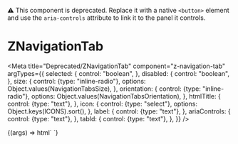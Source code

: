
⚠️ This component is deprecated. Replace it with a native `<button>` element and use the `aria-controls` attribute to link it to the panel it controls.

# ZNavigationTab

<Meta
  title="Deprecated/ZNavigationTab"
  component="z-navigation-tab"
  argTypes={{
    selected: {
      control: "boolean",
    },
    disabled: {
      control: "boolean",
    },
    size: {
      control: {type: "inline-radio"},
      options: Object.values(NavigationTabsSize),
    },
    orientation: {
      control: {type: "inline-radio"},
      options: Object.values(NavigationTabsOrientation),
    },
    htmlTitle: {
      control: {type: "text"},
    },
    icon: {
      control: {type: "select"},
      options: Object.keys(ICONS).sort(),
    },
    label: {
      control: {type: "text"},
    },
    ariaControls: {
      control: {type: "text"},
    },
    tabId: {
      control: {type: "text"},
    },
  }}
/>

<Canvas>
  <Story
    name="z-navigation-tab"
    args={{
      selected: false,
      disabled: false,
      size: NavigationTabsSize.BIG,
      orientation: NavigationTabsOrientation.HORIZONTAL,
      htmlTitle: "Download stuff",
      icon: "download",
      label: "Download",
      ariaControls: "id-pannello",
      tabId: "label-pannello",
    }}
  >
    {(args) => html`
      <z-navigation-tab
        .selected=${args.selected}
        .disabled=${args.disabled}
        .size=${args.size}
        .orientation=${args.orientation}
        .htmlTitle=${args.htmlTitle}
        .icon=${args.icon}
        .label=${args.label}
        aria-controls=${args.ariaControls}
        tab-id=${args.tabId}
      ></z-navigation-tab>
    `}
  </Story>
</Canvas>

<ArgsTable of="z-navigation-tab" />
